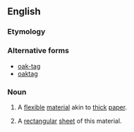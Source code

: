 ==English==

===Etymology===
{{rfe|lang=en}}

===Alternative forms===
* [[oak-tag]]
* [[oaktag]]

===Noun===
{{en-noun|~}}
# {{context|uncountable|lang=en}} A [[flexible]] [[material]] akin to [[thick]] [[paper]].
# {{context|countable|lang=en}} A [[rectangular]] [[sheet]] of this material.